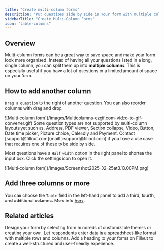 ```yaml
---
title: "Create multi-column forms"
description: "Put questions side by side in your form with multiple columns."
sidebarTitle: "Create Multi-Column Forms"
icon: "table-columns"
---
```


## Overview

Multi-column forms can be a great way to save space and make your form look more organized. Instead of having all your questions listed in a long, single column, you can split them up into **multiple columns**. This is especially useful if you have a lot of questions or a limited amount of space on your form.

## How to add another column

`Drag a question` to the right of another question. You can also reorder columns with drag and drop.

<Frame>
  ![Multi-column form](/images/Multicolumns-ezgif.com-video-to-gif-converter.gif)
</Frame>

<Note>
  Some question types are not supported by multi-column layouts yet such as, Address, PDF viewer, Section collapse, Video, Button, Date time picker, Picture choice, Calendly and Payment. Contact [support@fillout.com](mailto:support@fillout.com) if you have a use case that requires one of these to be side by side.
</Note>

Most questions have a `Half width` option in the right panel to shorten the input box. Click the settings icon to open it.

<Frame>
  ![Multi-column form](/images/Screenshot2025-02-25at3.13.00PM.png)
</Frame>

## Add three columns or more

You can choose the `Table` field in the left-hand panel to add a third, fourth, and additional columns. More info [here](/help/table).

## Related articles

<CardGroup cols={3}>
  <Card title="Page layout" icon="rectangles-mixed" iconType="regular" color="#FFC738" href="/help/layout">
    Design your form by selecting from hundreds of customizable themes or creating your own.
  </Card>
  <Card title="Add a table" icon="table-cells" iconType="regular" color="#FFC738" href="/help/table">
    Let respondents enter data in a spreadsheet-like format with multiple rows and columns.
  </Card>
  <Card title="Add headings" icon="heading" iconType="regular" color="#FFC738" href="/help/heading">
    Add a heading to your  forms on Fillout to create a well-structured and user-friendly experience.
  </Card>
</CardGroup>